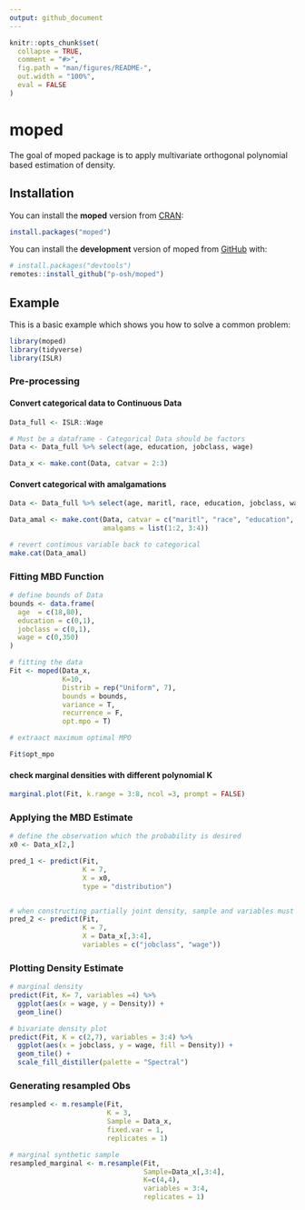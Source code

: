 ```yaml
---
output: github_document
---
```


<!-- README.md is generated from README.Rmd. Please edit that file -->

```r
knitr::opts_chunk$set(
  collapse = TRUE,
  comment = "#>",
  fig.path = "man/figures/README-",
  out.width = "100%",
  eval = FALSE
)
```

# moped

<!-- badges: start -->
<!-- badges: end -->

The goal of moped package is to apply multivariate orthogonal polynomial based estimation of density.

## Installation
You can install the **moped** version from [CRAN](https://github.com/):

```r
install.packages("moped")
```

You can install the **development** version of moped from [GitHub](https://github.com/) with:

``` r
# install.packages("devtools")
remotes::install_github("p-osh/moped")
```

## Example

This is a basic example which shows you how to solve a common problem:

```r
library(moped)
library(tidyverse)
library(ISLR)
```

### Pre-processing  
#### Convert categorical data to Continuous Data

```r
Data_full <- ISLR::Wage

# Must be a dataframe - Categorical Data should be factors
Data <- Data_full %>% select(age, education, jobclass, wage)

Data_x <- make.cont(Data, catvar = 2:3)
```

#### Convert categorical with amalgamations

```r
Data <- Data_full %>% select(age, maritl, race, education, jobclass, wage)

Data_amal <- make.cont(Data, catvar = c("maritl", "race", "education", "jobclass"),
                       amalgams = list(1:2, 3:4))

# revert contimous variable back to categorical
make.cat(Data_amal)
```

### Fitting MBD Function 

```r
# define bounds of Data
bounds <- data.frame(
  age  = c(18,80),
  education = c(0,1),
  jobclass = c(0,1),
  wage = c(0,350)
)

# fitting the data
Fit <- moped(Data_x,
             K=10, 
             Distrib = rep("Uniform", 7),
             bounds = bounds, 
             variance = T,
             recurrence = F,
             opt.mpo = T)

# extraact maximum optimal MPO

Fit$opt_mpo
```


#### check marginal densities with different polynomial K
```r
marginal.plot(Fit, k.range = 3:8, ncol =3, prompt = FALSE)
```

### Applying the MBD Estimate 

```r
# define the observation which the probability is desired
x0 <- Data_x[2,]

pred_1 <- predict(Fit, 
                  K = 7, 
                  X = x0, 
                  type = "distribution")


# when constructing partially joint density, sample and variables must be used together.
pred_2 <- predict(Fit, 
                  K = 7, 
                  X = Data_x[,3:4], 
                  variables = c("jobclass", "wage"))

```


### Plotting Density Estimate

```r
# marginal density
predict(Fit, K= 7, variables =4) %>%
  ggplot(aes(x = wage, y = Density)) +
  geom_line()
```

```r
# bivariate density plot
predict(Fit, K = c(2,7), variables = 3:4) %>%
  ggplot(aes(x = jobclass, y = wage, fill = Density)) +
  geom_tile() +
  scale_fill_distiller(palette = "Spectral")

```

### Generating resampled Obs

```r
resampled <- m.resample(Fit,
                        K = 3,
                        Sample = Data_x,
                        fixed.var = 1,
                        replicates = 1)

# marginal synthetic sample
resampled_marginal <- m.resample(Fit,
                                 Sample=Data_x[,3:4],
                                 K=c(4,4),
                                 variables = 3:4,
                                 replicates = 1)
```








